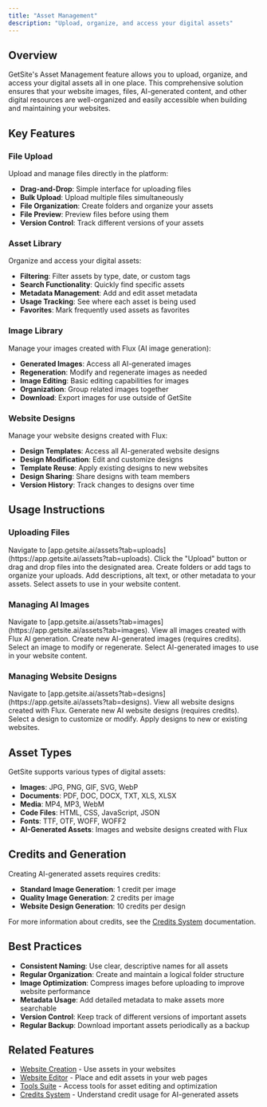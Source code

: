 ```yaml
---
title: "Asset Management"
description: "Upload, organize, and access your digital assets"
---
```


## Overview

GetSite's Asset Management feature allows you to upload, organize, and access your digital assets all in one place. This comprehensive solution ensures that your website images, files, AI-generated content, and other digital resources are well-organized and easily accessible when building and maintaining your websites.

## Key Features

### File Upload

Upload and manage files directly in the platform:

- **Drag-and-Drop**: Simple interface for uploading files
- **Bulk Upload**: Upload multiple files simultaneously
- **File Organization**: Create folders and organize your assets
- **File Preview**: Preview files before using them
- **Version Control**: Track different versions of your assets

### Asset Library

Organize and access your digital assets:

- **Filtering**: Filter assets by type, date, or custom tags
- **Search Functionality**: Quickly find specific assets
- **Metadata Management**: Add and edit asset metadata
- **Usage Tracking**: See where each asset is being used
- **Favorites**: Mark frequently used assets as favorites

### Image Library

Manage your images created with Flux (AI image generation):

- **Generated Images**: Access all AI-generated images
- **Regeneration**: Modify and regenerate images as needed
- **Image Editing**: Basic editing capabilities for images
- **Organization**: Group related images together
- **Download**: Export images for use outside of GetSite

### Website Designs

Manage your website designs created with Flux:

- **Design Templates**: Access all AI-generated website designs
- **Design Modification**: Edit and customize designs
- **Template Reuse**: Apply existing designs to new websites
- **Design Sharing**: Share designs with team members
- **Version History**: Track changes to designs over time

## Usage Instructions

### Uploading Files

<Steps>
  <Step title="Access Asset Management">
    Navigate to
    [app.getsite.ai/assets?tab=uploads](https://app.getsite.ai/assets?tab=uploads).
  </Step>
  <Step title="Upload Files">
    Click the "Upload" button or drag and drop files into the designated area.
  </Step>
  <Step title="Organize Files">
    Create folders or add tags to organize your uploads.
  </Step>
  <Step title="Edit Metadata">
    Add descriptions, alt text, or other metadata to your assets.
  </Step>
  <Step title="Use in Websites">
    Select assets to use in your website content.
  </Step>
</Steps>

### Managing AI Images

<Steps>
  <Step title="Access AI Images">
    Navigate to
    [app.getsite.ai/assets?tab=images](https://app.getsite.ai/assets?tab=images).
  </Step>
  <Step title="Browse Images">
    View all images created with Flux AI generation.
  </Step>
  <Step title="Generate New Images">
    Create new AI-generated images (requires credits).
  </Step>
  <Step title="Edit Images">Select an image to modify or regenerate.</Step>
  <Step title="Use in Websites">
    Select AI-generated images to use in your website content.
  </Step>
</Steps>

### Managing Website Designs

<Steps>
  <Step title="Access Website Designs">
    Navigate to
    [app.getsite.ai/assets?tab=designs](https://app.getsite.ai/assets?tab=designs).
  </Step>
  <Step title="Browse Designs">
    View all website designs created with Flux.
  </Step>
  <Step title="Create New Designs">
    Generate new AI website designs (requires credits).
  </Step>
  <Step title="Edit Designs">Select a design to customize or modify.</Step>
  <Step title="Apply to Websites">
    Apply designs to new or existing websites.
  </Step>
</Steps>

## Asset Types

GetSite supports various types of digital assets:

- **Images**: JPG, PNG, GIF, SVG, WebP
- **Documents**: PDF, DOC, DOCX, TXT, XLS, XLSX
- **Media**: MP4, MP3, WebM
- **Code Files**: HTML, CSS, JavaScript, JSON
- **Fonts**: TTF, OTF, WOFF, WOFF2
- **AI-Generated Assets**: Images and website designs created with Flux

## Credits and Generation

Creating AI-generated assets requires credits:

- **Standard Image Generation**: 1 credit per image
- **Quality Image Generation**: 2 credits per image
- **Website Design Generation**: 10 credits per design

For more information about credits, see the [Credits System](/pricing/credits) documentation.

## Best Practices

- **Consistent Naming**: Use clear, descriptive names for all assets
- **Regular Organization**: Create and maintain a logical folder structure
- **Image Optimization**: Compress images before uploading to improve website performance
- **Metadata Usage**: Add detailed metadata to make assets more searchable
- **Version Control**: Keep track of different versions of important assets
- **Regular Backup**: Download important assets periodically as a backup

## Related Features

- [Website Creation](/features/website-creation) - Use assets in your websites
- [Website Editor](/features/website-editor) - Place and edit assets in your web pages
- [Tools Suite](/features/tools-suite) - Access tools for asset editing and optimization
- [Credits System](/pricing/credits) - Understand credit usage for AI-generated assets
